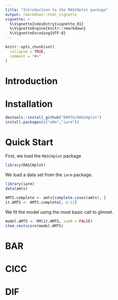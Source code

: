 ```yaml
---
title: "Introduction to the RASCHplot package"
output: rmarkdown::html_vignette
vignette: >
  %\VignetteIndexEntry{vignette_01}
  %\VignetteEngine{knitr::rmarkdown}
  %\VignetteEncoding{UTF-8}
---
```


```r
knitr::opts_chunk$set(
  collapse = TRUE,
  comment = "#>"
)
```

# Introduction


# Installation

```r
devtools::install_github("ERRTG/RASCHplot")
install.packages(c("eRm","iarm"))
```


# Quick Start

First, we load the `RASCHplot` package

```r
library(RASCHplot)
```

We load a data set from the `iarm` package.

```r
library(iarm)
data(amts)
```

```r
AMTS.complete <- amts[complete.cases(amts), ]
it.AMTS <- AMTS.complete[, 4:13]
```

We fit the model using the most basic call to glmnet.

```r
model.AMTS <- RM(it.AMTS, sum0 = FALSE)
item_restscore(model.AMTS)
```


# BAR



# CICC



# DIF
